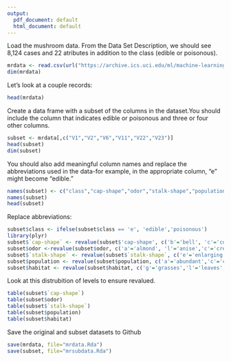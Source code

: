 ```yaml
---
output:
  pdf_document: default
  html_document: default
---
```

Load the mushroom data. From the Data Set Description, we should see 8,124 cases and 22 atributes in addition to the class (edible or poisonous).

```r
mrdata <- read.csv(url("https://archive.ics.uci.edu/ml/machine-learning-databases/mushroom/agaricus-lepiota.data"), header=FALSE)
dim(mrdata)
```

Let's look at a couple records:
```r
head(mrdata)
```

Create a data frame with a subset of the columns in the dataset.You should include the column that indicates edible or poisonous and three or four other columns.  

```r
subset <- mrdata[,c("V1","V2","V6","V11","V22","V23")]
head(subset)
dim(subset)
```

You should also add meaningful column names and replace the abbreviations used in the data-for example, in the appropriate column, "e" might become "edible."

```r
names(subset) <- c("class","cap-shape","odor","stalk-shape","population","habitat")
names(subset)
head(subset)
```
Replace abbreviations:

```r
subset$class <- ifelse(subset$class == 'e', 'edible','poisonous')
library(plyr)
subset$`cap-shape` <- revalue(subset$'cap-shape', c('b'='bell', 'c'='conical', 'x'='convex', 'f'='flat', 'k'='knobbed', 's'='sunken'))
subset$odor <-revalue(subset$odor, c('a'='almond', 'l'='anise','c'='creosote', 'y'='fishy', 'f'='foul', 'm'='musty','n'='none','p'='pungent', 's'='spicy'))
subset$`stalk-shape` <- revalue(subset$`stalk-shape`, c('e'='enlarging','t'='tapering'))
subset$population <- revalue(subset$population, c('a'='abundant','c'='clustered', 'n'='numerous', 's'='scattered','v'='several','y'='solitary'))
subset$habitat <- revalue(subset$habitat, c('g'='grasses','l'='leaves','m'='meadows','p'='paths','u'='urban', 'w'='waste','d'='woods'))
```


Look at this distrubition of levels to ensure revalued.
```r
table(subset$`cap-shape`)
table(subset$odor)
table(subset$`stalk-shape`)
table(subset$population)
table(subset$habitat)
```

Save the original and subset datasets to Github

```r
save(mrdata, file="mrdata.Rda")
save(subset, file="mrsubdata.Rda")
```

